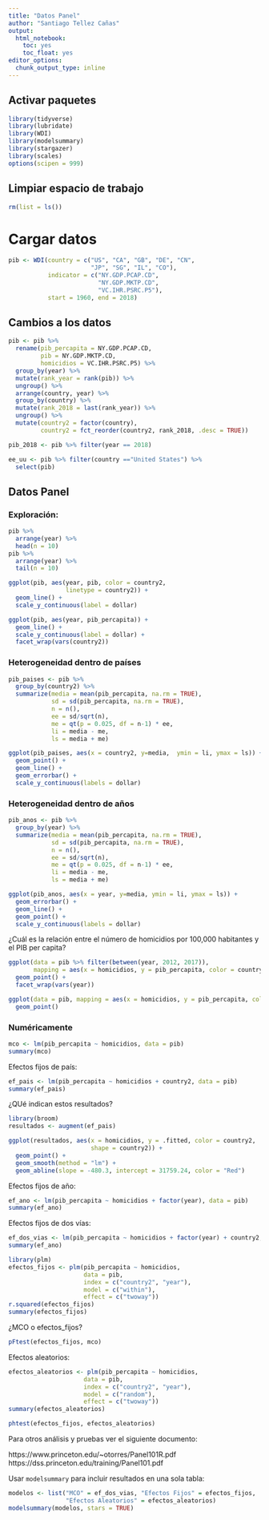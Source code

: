 ```yaml
---
title: "Datos Panel"
author: "Santiago Tellez Cañas"
output: 
  html_notebook:
    toc: yes
    toc_float: yes
editor_options: 
  chunk_output_type: inline
---
```



## Activar paquetes 

```r
library(tidyverse)
library(lubridate)
library(WDI)
library(modelsummary)
library(stargazer)
library(scales)
options(scipen = 999)
```

## Limpiar espacio de trabajo

```r
rm(list = ls())
```

# Cargar datos

```r
pib <- WDI(country = c("US", "CA", "GB", "DE", "CN", 
                       "JP", "SG", "IL", "CO"), 
           indicator = c("NY.GDP.PCAP.CD", 
                         "NY.GDP.MKTP.CD", 
                         "VC.IHR.PSRC.P5"), 
           start = 1960, end = 2018)
```

## Cambios a los datos

```r
pib <- pib %>% 
  rename(pib_percapita = NY.GDP.PCAP.CD, 
         pib = NY.GDP.MKTP.CD, 
         homicidios = VC.IHR.PSRC.P5) %>%  
  group_by(year) %>% 
  mutate(rank_year = rank(pib)) %>% 
  ungroup() %>% 
  arrange(country, year) %>% 
  group_by(country) %>% 
  mutate(rank_2018 = last(rank_year)) %>% 
  ungroup() %>% 
  mutate(country2 = factor(country), 
         country2 = fct_reorder(country2, rank_2018, .desc = TRUE))
```

```r
pib_2018 <- pib %>% filter(year == 2018)

ee_uu <- pib %>% filter(country =="United States") %>% 
  select(pib)
```


## Datos Panel

### Exploración:
```r
pib %>% 
  arrange(year) %>% 
  head(n = 10)
pib %>% 
  arrange(year) %>% 
  tail(n = 10)
```




```r
ggplot(pib, aes(year, pib, color = country2, 
                linetype = country2)) + 
  geom_line() + 
  scale_y_continuous(label = dollar)
```

```r
ggplot(pib, aes(year, pib_percapita)) + 
  geom_line() + 
  scale_y_continuous(label = dollar) + 
  facet_wrap(vars(country2))
```

### Heterogeneidad dentro de países 

```r
pib_paises <- pib %>% 
  group_by(country2) %>% 
  summarize(media = mean(pib_percapita, na.rm = TRUE), 
            sd = sd(pib_percapita, na.rm = TRUE), 
            n = n(), 
            ee = sd/sqrt(n), 
            me = qt(p = 0.025, df = n-1) * ee, 
            li = media - me,
            ls = media + me)
```

```r
ggplot(pib_paises, aes(x = country2, y=media,  ymin = li, ymax = ls)) + 
  geom_point() + 
  geom_line() + 
  geom_errorbar() + 
  scale_y_continuous(labels = dollar)
```

### Heterogeneidad dentro de años 

```r
pib_anos <- pib %>% 
  group_by(year) %>% 
  summarize(media = mean(pib_percapita, na.rm = TRUE), 
            sd = sd(pib_percapita, na.rm = TRUE), 
            n = n(), 
            ee = sd/sqrt(n), 
            me = qt(p = 0.025, df = n-1) * ee, 
            li = media - me,
            ls = media + me)
```

```r
ggplot(pib_anos, aes(x = year, y=media, ymin = li, ymax = ls)) + 
  geom_errorbar() + 
  geom_line() +
  geom_point() + 
  scale_y_continuous(labels = dollar)
```

¿Cuál es la relación entre el número de homicidios por 100,000 habitantes y el PIB per capita?

```r
ggplot(data = pib %>% filter(between(year, 2012, 2017)), 
       mapping = aes(x = homicidios, y = pib_percapita, color = country2)) + 
  geom_point() + 
  facet_wrap(vars(year))
```

```r
ggplot(data = pib, mapping = aes(x = homicidios, y = pib_percapita, color = country2)) + 
  geom_point()
```


### Numéricamente

```r
mco <- lm(pib_percapita ~ homicidios, data = pib)
summary(mco)


```

Efectos fijos de país:

```r
ef_pais <- lm(pib_percapita ~ homicidios + country2, data = pib)
summary(ef_pais)
```

¿QUé indican estos resultados?

```r
library(broom)
resultados <- augment(ef_pais)

ggplot(resultados, aes(x = homicidios, y = .fitted, color = country2, 
                       shape = country2)) + 
  geom_point() + 
  geom_smooth(method = "lm") +
  geom_abline(slope = -480.3, intercept = 31759.24, color = "Red")
```


Efectos fijos de año:

```r
ef_ano <- lm(pib_percapita ~ homicidios + factor(year), data = pib)
summary(ef_ano)
```

Efectos fijos de dos vías:

```r
ef_dos_vias <- lm(pib_percapita ~ homicidios + factor(year) + country2, data = pib)
summary(ef_ano)
```


```r
library(plm)
efectos_fijos <- plm(pib_percapita ~ homicidios, 
                     data = pib, 
                     index = c("country2", "year"), 
                     model = c("within"), 
                     effect = c("twoway"))
r.squared(efectos_fijos)
summary(efectos_fijos)
```

¿MCO o efectos_fijos?

```r
pFtest(efectos_fijos, mco)
```


Efectos aleatorios:

```r
efectos_aleatorios <- plm(pib_percapita ~ homicidios, 
                     data = pib, 
                     index = c("country2", "year"), 
                     model = c("random"), 
                     effect = c("twoway"))
summary(efectos_aleatorios)
```

```r
phtest(efectos_fijos, efectos_aleatorios)
```

Para otros análisis y pruebas ver el siguiente documento:

https://www.princeton.edu/~otorres/Panel101R.pdf
https://dss.princeton.edu/training/Panel101.pdf

Usar `modelsummary` para incluir resultados en una sola tabla:

```r
modelos <- list("MCO" = ef_dos_vias, "Efectos Fijos" = efectos_fijos, 
                "Efectos Aleatorios" = efectos_aleatorios)
modelsummary(modelos, stars = TRUE)
```

